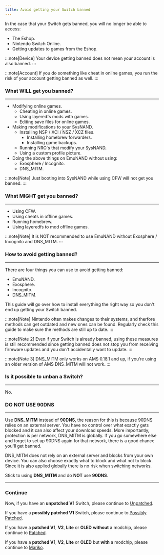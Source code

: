 ```yaml
---
title: Avoid getting your Switch banned
---
```


In the case that your Switch gets banned, you will no longer be able to access:

- The Eshop.
- Nintendo Switch Online.
- Getting updates to games from the Eshop.

:::note[Device]
Your device getting banned does not mean your account is also banned.
:::

:::note[Account]
If you do something like cheat in online games, you run the risk of your account getting banned as well.
:::

### What WILL get you banned?

---

- Modifying online games.
    - Cheating in online games.
    - Using layeredfs mods with games.
    - Editing save files for online games.
- Making modifications to your SysNAND.
    - Installing NSP / XCI / NSZ / XCZ files.
        - Installing homebrew forwarders.
        - Installing game backups.
    - Running NRO's that modify your SysNAND.
    - Using a custom profile picture.
- Doing the above things on EmuNAND without using:
    - Exosphere / Incognito.
    - DNS_MITM.

:::note[Note]
Just booting into SysNAND while using CFW will not get you banned.
:::

### What MIGHT get you banned?

---

- Using CFW.
- Using cheats in offline games.
- Running homebrew.
- Using layeredfs to mod offline games.

:::note[Note]
It is NOT recommended to use EmuNAND without Exosphere / Incognito and DNS_MITM.
:::

### How to avoid getting banned?

---

There are four things you can use to avoid getting banned:

- EmuNAND.
- Exosphere.
- Incognito.
- DNS_MITM.

This guide will go over how to install everything the right way so you don't end up getting your Switch banned.

:::note[Note]
Nintendo often makes changes to their systems, and therfore methods can get outdated and new ones can be found. Regularly check this guide to make sure the methods are still up to date.
:::

:::note[Note 2]
Even if your Switch is already banned, using these measures is still recommended since getting banned does not stop you from receiving firmware updates and you don't accidentally want to update.
:::

:::note[Note 3]
DNS_MITM only works on AMS 0.18.1 and up, if you're using an older version of AMS DNS_MITM will not work.
:::

### Is it possible to unban a Switch?

---

No.

### DO NOT USE 90DNS

---

Use **DNS_MITM** instead of **90DNS**, the reason for this is because 90DNS relies on an external server. You have no control over what exactly gets blocked and it can also affect your download speeds.
More importantly, protection is per network, DNS_MITM is globally. If you go somewhere else and forget to set up 90DNS again for that network, there is a good chance you'll get banned.

DNS_MITM does not rely on an external server and blocks from your own device. You can also choose exactly what to block and what not to block. Since it is also applied globally there is no risk when switching networks.

Stick to using **DNS_MITM** and do **NOT** use **90DNS**.

---

### Continue

Now, if you have an **unpatched V1** Switch, please continue to [Unpatched](/homebrewing/unpatched).

If you have a **possibly patched V1** Switch, please continue to [Possibly Patched](/homebrewing/possibly-patched).

If you have a **patched V1**, **V2**, **Lite** or **OLED** **without** a modchip, please continue to [Patched](/homebrewing/patched).

If you have a **patched V1**, **V2**, **Lite** or **OLED** but **with** a modchip, please continue to [Mariko](/homebrewing/mariko).
